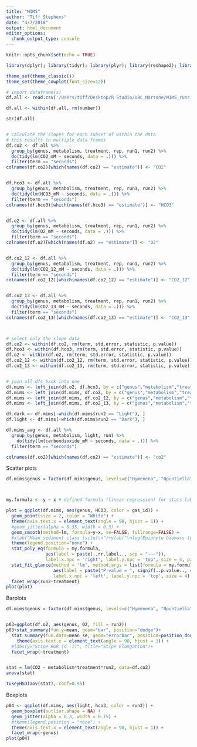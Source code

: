 ```yaml
---
title: "MIMS"
author: "Tiff Stephens"
date: "4/7/2018"
output: html_document
editor_options: 
  chunk_output_type: console
---
```


```r
knitr::opts_chunk$set(echo = TRUE)

library(dplyr); library(tidyr); library(plyr); library(reshape2); library(lubridate); library(ggplot2); library(DT); library(leaflet); library(htmlwidgets); library(htmltools); library(shiny); library(mapview); library(sp); library(sf); library(knitr); library(cowplot); library(ggpmisc); library(broom)

theme_set(theme_classic())
theme_set(theme_cowplot(font_size=12)) 
```

```r
# import dataframe(s)
df.all <- read.csv('/Users/tiff/Desktop/R Studio/UBC_Martone/MIMS_runs.csv', stringsAsFactors = FALSE, header = TRUE)

df.all <- within(df.all, rm(number))
```


```r
str(df.all)


# calculate the slopes for each subset of within the data
# this results in multiple data frames
df.co2 <- df.all %>%
  group_by(genus, metabolism, treatment, rep, run1, run2) %>%
  do(tidy(lm(CO2_mM ~ seconds, data = .))) %>%
  filter(term == "seconds")
colnames(df.co2)[which(names(df.co2) == "estimate")] <- "CO2"


df.hco3 <- df.all %>%
  group_by(genus, metabolism, treatment, rep, run1, run2) %>%
  do(tidy(lm(HCO3_mM ~ seconds, data = .))) %>%
  filter(term == "seconds")
colnames(df.hco3)[which(names(df.hco3) == "estimate")] <- "HCO3"


df.o2 <- df.all %>%
  group_by(genus, metabolism, treatment, rep, run1, run2) %>%
  do(tidy(lm(O2_mM ~ seconds, data = .))) %>%
  filter(term == "seconds")
colnames(df.o2)[which(names(df.o2) == "estimate")] <- "O2"


df.co2_12 <- df.all %>%
  group_by(genus, metabolism, treatment, rep, run1, run2) %>%
  do(tidy(lm(CO2_12_mM ~ seconds, data = .))) %>%
  filter(term == "seconds")
colnames(df.co2_12)[which(names(df.co2_12) == "estimate")] <- "CO2_12"


df.co2_13 <- df.all %>%
  group_by(genus, metabolism, treatment, rep, run1, run2) %>%
  do(tidy(lm(CO2_13_mM ~ seconds, data = .))) %>%
  filter(term == "seconds")
colnames(df.co2_13)[which(names(df.co2_13) == "estimate")] <- "CO2_13"



# select only the slope data 
df.co2 <- within(df.co2, rm(term, std.error, statistic, p.value))
df.hco3 <- within(df.hco3, rm(term, std.error, statistic, p.value))
df.o2 <- within(df.o2, rm(term, std.error, statistic, p.value))
df.co2_12 <- within(df.co2_12, rm(term, std.error, statistic, p.value))
df.co2_13 <- within(df.co2_13, rm(term, std.error, statistic, p.value))


# join all dfs back into one
df.mims <- left_join(df.o2, df.hco3, by = c("genus","metabolism","treatment","rep","run1","run2"))
df.mims <- left_join(df.mims, df.co2, by = c("genus","metabolism","treatment","rep","run1","run2"))
df.mims <- left_join(df.mims, df.co2_12, by = c("genus","metabolism","treatment","rep","run1","run2"))
df.mims <- left_join(df.mims, df.co2_13, by = c("genus","metabolism","treatment","rep","run1","run2"))
```


```r
df.dark <- df.mims[-which(df.mims$run2 == "Light"), ]
df.light <- df.mims[-which(df.mims$run2 == "Dark"), ]
```




















```r
df.mims_avg <- df.all %>%
  group_by(genus, metabolism, light, run) %>%
    do(tidy(lm(carbondioxide_mM ~ seconds, data = .))) %>%
  filter(term == "seconds")

colnames(df.co2)[which(names(df.co2) == "estimate")] <- "co2"

```










Scatter plots
```r
df.mims$genus = factor(df.mims$genus, levels=c("Hymenena", "Opuntiella", "Plocamium", "Schizymenia", "Odonthalia", "Osmundea", "Pyropia", "Rhodymenia"))



my.formula <- y ~ x # defined formula (linear regression) for stats labels on plot

plot = ggplot(df.mims, aes(genus, HCO3, color = gas_id)) +
  geom_point(size = 2, color = "White") +
  theme(axis.text.x = element_text(angle = 90, hjust = 1)) +
  #geom_jitter(alpha = 0.35, width = 0.3) +
  geom_smooth(method=lm, formula=y~x, se=FALSE, fullrange=FALSE) +
  #xlab("Mean sediment class (site)\n")+ylab("\nlog(Epiphyte biomass (g per plant, DW))") +
  theme(legend.position="none") +
  stat_poly_eq(formula = my.formula, 
               aes(label = paste(..rr.label.., sep = "~~~")), 
               label.x.npc = 'right', label.y.npc = 'top', size = 4, parse = TRUE) +
  stat_fit_glance(method = 'lm', method.args = list(formula = my.formula), geom = 'text',
                  aes(label = paste("P-value = ", signif(..p.value.., digits = 3), sep = "")),
                  label.x.npc = 'left', label.y.npc = 'top', size = 4) +
  facet_wrap(run2~treatment)
plot(plot)
```


Barplots
```r
df.mims$genus = factor(df.mims$genus, levels=c("Hymenena", "Opuntiella", "Plocamium", "Schizymenia", "Odonthalia", "Osmundea", "Pyropia", "Rhodymenia"))


p03=ggplot(df.o2, aes(genus, O2, fill = run2))
p03+stat_summary(fun.y=mean, geom="bar", position="dodge")+
  stat_summary(fun.data=mean_se, geom="errorbar", position=position_dodge(width=0.90), width=0.2)+
    theme(axis.text.x = element_text(angle = 90, hjust = 1)) +
  #labs(y="Stipe RGR (d -1)", title="Stipe Elongation")+
  facet_wrap(~treatment)


stat = lm(CO2 ~ metabolism*treatment*run2, data=df.co2)
anova(stat)

TukeyHSD(aov(stat), conf=0.95)
```


Boxplots
```r
p04 <- ggplot(df.mims, aes(light, hco3, color = run2)) +
  geom_boxplot(outlier.shape = NA) +
  geom_jitter(alpha = 0.3, width = 0.15) +
  #theme(legend.position = "none") +
  theme(axis.text.x = element_text(angle = 90, hjust = 1)) +
  facet_wrap(~genus)
plot(p04)
```











